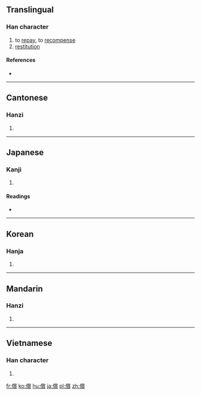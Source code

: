 {{also|偿}}
==Translingual==

===Han character===
{{Han char|rn=9|rad=人|as=15|sn=17|four=29286|canj=OFBC|ids=⿰亻賞}}

# to [[repay]], to [[recompense]]
# [[restitution]]

====References====
* {{Han ref|kx=0120.120|dkj=01245|dj=0254.100|hdz=10234.020|uh=511F|ud=20767|bh=C076|bd=49270}}

----

==Cantonese==

===Hanzi===
{{yue-hanzi|jyut=[[coeng4]], [[soeng4]]|y=cheung4, seung4|sim=偿}}

# {{defn|lang=yue|sort=人15}}

----

==Japanese==

===Kanji===
{{ja-kanji|grade=c|rs=人15}}

# {{defn|lang=ja|sort=人15}}

====Readings====
* {{ja-readings|goon=[[じょう]] (jō) {{non-joyo-reading}}|kanon=[[しょう]] (shō)|kun=[[つぐなう]] (tsugunau), [[つぐない]] (tsugunai)}}

----

==Korean==

===Hanja===
{{ko-hanja|hangeul=상|rv=sang|mr=sang}}

# {{defn|lang=ko|sort=人15}}

----

==Mandarin==

===Hanzi===
{{cmn-hanzi|sim=偿|pin=[[cháng]] ([[chang2]]), [[chú]] ([[chu2]])|wg=ch'ang<sup>2</sup>, ch'u<sup>2</sup>}}

# {{defn|lang=cmn|sort=人15}}

----

==Vietnamese==

===Han character===
{{vi-hantu|thường|rs=人15}}

# {{defn|lang=vi}}

[[fr:償]]
[[ko:償]]
[[hu:償]]
[[ja:償]]
[[pl:償]]
[[zh:償]]